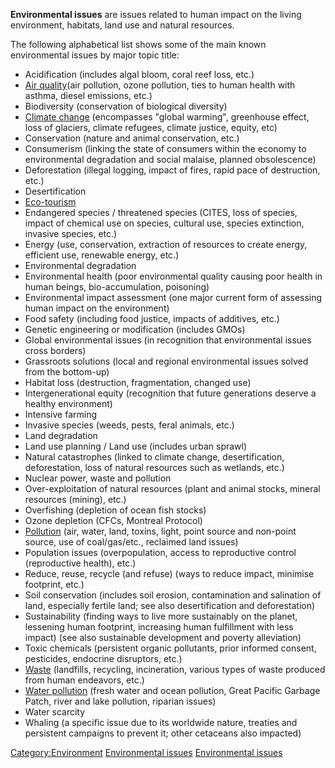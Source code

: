 '''Environmental issues''' are issues related to human impact on the living environment, habitats, land use and natural resources. 

The following alphabetical list shows some of the main known environmental issues by major topic title:

* Acidification (includes algal bloom, coral reef loss, etc.)
* [[Air quality]](air pollution, ozone pollution, ties to human health with asthma, diesel emissions, etc.)
* Biodiversity (conservation of biological diversity)
* [[Climate change]] (encompasses "global warming", greenhouse effect, loss of glaciers, climate refugees, climate justice, equity, etc)
* Conservation (nature and animal conservation, etc.)
* Consumerism (linking the state of consumers within the economy to environmental degradation and social malaise, planned obsolescence)
* Deforestation (illegal logging, impact of fires, rapid pace of destruction, etc.)
* Desertification
* [[Eco-tourism]]
* Endangered species / threatened species (CITES, loss of species, impact of chemical use on species, cultural use, species extinction, invasive species, etc.)
* Energy (use, conservation, extraction of resources to create energy, efficient use, renewable energy, etc.)
* Environmental degradation
* Environmental health (poor environmental quality causing poor health in human beings, bio-accumulation, poisoning)
* Environmental impact assessment (one major current form of assessing human impact on the environment)
* Food safety (including food justice, impacts of additives, etc.)
* Genetic engineering or modification (includes GMOs)
* Global environmental issues (in recognition that environmental issues cross borders)
* Grassroots solutions (local and regional environmental issues solved from the bottom-up)
* Habitat loss (destruction, fragmentation, changed use)
* Intergenerational equity (recognition that future generations deserve a healthy environment)
* Intensive farming
* Invasive species (weeds, pests, feral animals, etc.)
* Land degradation
* Land use planning / Land use (includes urban sprawl)
* Natural catastrophes (linked to climate change, desertification, deforestation, loss of natural resources such as wetlands, etc.)
* Nuclear power, waste and pollution
* Over-exploitation of natural resources (plant and animal stocks, mineral resources (mining), etc.)
* Overfishing (depletion of ocean fish stocks)
* Ozone depletion (CFCs, Montreal Protocol)
* [[Pollution]] (air, water, land, toxins, light, point source and non-point source, use of coal/gas/etc., reclaimed land issues)
* Population issues (overpopulation, access to reproductive control (reproductive health), etc.)
* Reduce, reuse, recycle (and refuse) (ways to reduce impact, minimise footprint, etc.)
* Soil conservation (includes soil erosion, contamination and salination of land, especially fertile land; see also desertification and deforestation)
* Sustainability (finding ways to live more sustainably on the planet, lessening human footprint, increasing human fulfillment with less impact) (see also sustainable development and poverty alleviation)
* Toxic chemicals (persistent organic pollutants, prior informed consent, pesticides, endocrine disruptors, etc.)
* [[Waste]] (landfills, recycling, incineration, various types of waste produced from human endeavors, etc.)
* [[Water pollution]] (fresh water and ocean pollution, Great Pacific Garbage Patch, river and lake pollution, riparian issues)
* Water scarcity
* Whaling (a specific issue due to its worldwide nature, treaties and persistent campaigns to prevent it; other cetaceans also impacted)

[[Category:Environment]]
[[Category:Lists|Environmental issues]]
[[Category:Lists of environmental topics|Environmental issues]]